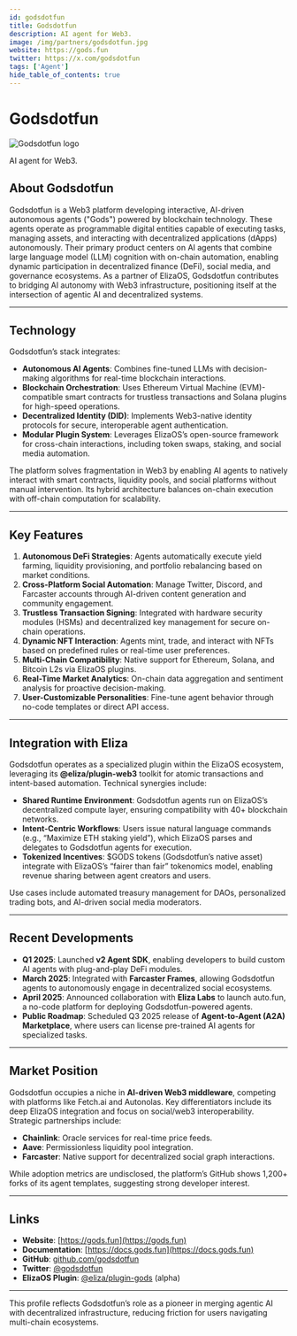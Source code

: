 ---
id: godsdotfun
title: Godsdotfun
description: AI agent for Web3.
image: /img/partners/godsdotfun.jpg
website: https://gods.fun
twitter: https://x.com/godsdotfun
tags: ['Agent']
hide_table_of_contents: true
---

# Godsdotfun

<div className="partner-logo">
  <img src="/img/partners/godsdotfun.jpg" alt="Godsdotfun logo" />
</div>

AI agent for Web3.

## About Godsdotfun

Godsdotfun is a Web3 platform developing interactive, AI-driven autonomous agents ("Gods") powered by blockchain technology. These agents operate as programmable digital entities capable of executing tasks, managing assets, and interacting with decentralized applications (dApps) autonomously. Their primary product centers on AI agents that combine large language model (LLM) cognition with on-chain automation, enabling dynamic participation in decentralized finance (DeFi), social media, and governance ecosystems. As a partner of ElizaOS, Godsdotfun contributes to bridging AI autonomy with Web3 infrastructure, positioning itself at the intersection of agentic AI and decentralized systems.

---

## Technology

Godsdotfun’s stack integrates:

- **Autonomous AI Agents**: Combines fine-tuned LLMs with decision-making algorithms for real-time blockchain interactions.
- **Blockchain Orchestration**: Uses Ethereum Virtual Machine (EVM)-compatible smart contracts for trustless transactions and Solana plugins for high-speed operations.
- **Decentralized Identity (DID)**: Implements Web3-native identity protocols for secure, interoperable agent authentication.
- **Modular Plugin System**: Leverages ElizaOS’s open-source framework for cross-chain interactions, including token swaps, staking, and social media automation.

The platform solves fragmentation in Web3 by enabling AI agents to natively interact with smart contracts, liquidity pools, and social platforms without manual intervention. Its hybrid architecture balances on-chain execution with off-chain computation for scalability.

---

## Key Features

1. **Autonomous DeFi Strategies**: Agents automatically execute yield farming, liquidity provisioning, and portfolio rebalancing based on market conditions.
2. **Cross-Platform Social Automation**: Manage Twitter, Discord, and Farcaster accounts through AI-driven content generation and community engagement.
3. **Trustless Transaction Signing**: Integrated with hardware security modules (HSMs) and decentralized key management for secure on-chain operations.
4. **Dynamic NFT Interaction**: Agents mint, trade, and interact with NFTs based on predefined rules or real-time user preferences.
5. **Multi-Chain Compatibility**: Native support for Ethereum, Solana, and Bitcoin L2s via ElizaOS plugins.
6. **Real-Time Market Analytics**: On-chain data aggregation and sentiment analysis for proactive decision-making.
7. **User-Customizable Personalities**: Fine-tune agent behavior through no-code templates or direct API access.

---

## Integration with Eliza

Godsdotfun operates as a specialized plugin within the ElizaOS ecosystem, leveraging its **@eliza/plugin-web3** toolkit for atomic transactions and intent-based automation. Technical synergies include:

- **Shared Runtime Environment**: Godsdotfun agents run on ElizaOS’s decentralized compute layer, ensuring compatibility with 40+ blockchain networks.
- **Intent-Centric Workflows**: Users issue natural language commands (e.g., “Maximize ETH staking yield”), which ElizaOS parses and delegates to Godsdotfun agents for execution.
- **Tokenized Incentives**: $GODS tokens (Godsdotfun’s native asset) integrate with ElizaOS’s “fairer than fair” tokenomics model, enabling revenue sharing between agent creators and users.

Use cases include automated treasury management for DAOs, personalized trading bots, and AI-driven social media moderators.

---

## Recent Developments

- **Q1 2025**: Launched **v2 Agent SDK**, enabling developers to build custom AI agents with plug-and-play DeFi modules.
- **March 2025**: Integrated with **Farcaster Frames**, allowing Godsdotfun agents to autonomously engage in decentralized social ecosystems.
- **April 2025**: Announced collaboration with **Eliza Labs** to launch auto.fun, a no-code platform for deploying Godsdotfun-powered agents.
- **Public Roadmap**: Scheduled Q3 2025 release of **Agent-to-Agent (A2A) Marketplace**, where users can license pre-trained AI agents for specialized tasks.

---

## Market Position

Godsdotfun occupies a niche in **AI-driven Web3 middleware**, competing with platforms like Fetch.ai and Autonolas. Key differentiators include its deep ElizaOS integration and focus on social/web3 interoperability. Strategic partnerships include:

- **Chainlink**: Oracle services for real-time price feeds.
- **Aave**: Permissionless liquidity pool integration.
- **Farcaster**: Native support for decentralized social graph interactions.

While adoption metrics are undisclosed, the platform’s GitHub shows 1,200+ forks of its agent templates, suggesting strong developer interest.

---

## Links

- **Website**: [https://gods.fun](https://gods.fun)
- **Documentation**: [https://docs.gods.fun](https://docs.gods.fun)
- **GitHub**: [github.com/godsdotfun](https://github.com/godsdotfun)
- **Twitter**: [@godsdotfun](https://x.com/godsdotfun)
- **ElizaOS Plugin**: [@eliza/plugin-gods](https://github.com/elizaos-plugins/gods) (alpha)

---

This profile reflects Godsdotfun’s role as a pioneer in merging agentic AI with decentralized infrastructure, reducing friction for users navigating multi-chain ecosystems.
